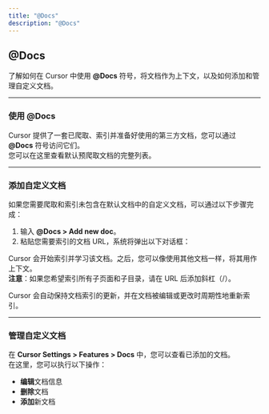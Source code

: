```yaml
---
title: "@Docs"
description: "@Docs"
---
```


## @Docs

了解如何在 Cursor 中使用 **@Docs** 符号，将文档作为上下文，以及如何添加和管理自定义文档。

---

### **使用 @Docs**

Cursor 提供了一套已爬取、索引并准备好使用的第三方文档，您可以通过 **@Docs** 符号访问它们。  
您可以在这里查看默认预爬取文档的完整列表。

---

### **添加自定义文档**

如果您需要爬取和索引未包含在默认文档中的自定义文档，可以通过以下步骤完成：  
1. 输入 **@Docs > Add new doc**。  
2. 粘贴您需要索引的文档 URL，系统将弹出以下对话框：  

Cursor 会开始索引并学习该文档。之后，您可以像使用其他文档一样，将其用作上下文。  
**注意**：如果您希望索引所有子页面和子目录，请在 URL 后添加斜杠（/）。

Cursor 会自动保持文档索引的更新，并在文档被编辑或更改时周期性地重新索引。

---

### **管理自定义文档**

在 **Cursor Settings > Features > Docs** 中，您可以查看已添加的文档。  
在这里，您可以执行以下操作：  
- **编辑**文档信息  
- **删除**文档  
- **添加**新文档
